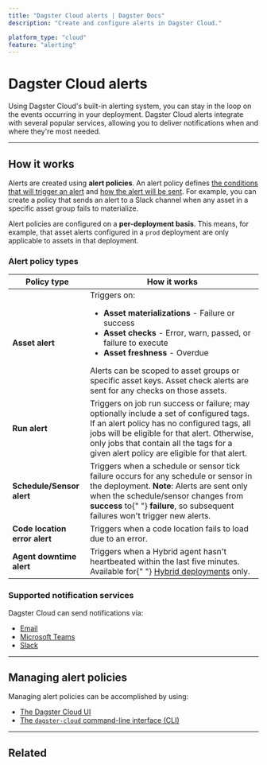 ```yaml
---
title: "Dagster Cloud alerts | Dagster Docs"
description: "Create and configure alerts in Dagster Cloud."

platform_type: "cloud"
feature: "alerting"
---
```


# Dagster Cloud alerts

<ApplicableDagsterProduct />

Using Dagster Cloud's built-in alerting system, you can stay in the loop on the events occurring in your deployment. Dagster Cloud alerts integrate with several popular services, allowing you to deliver notifications when and where they're most needed.

---

## How it works

Alerts are created using **alert policies**. An alert policy defines [the conditions that will trigger an alert](#alert-policy-types) and [how the alert will be sent](#supported-notification-services). For example, you can create a policy that sends an alert to a Slack channel when any asset in a specific asset group fails to materialize.

Alert policies are configured on a **per-deployment basis**. This means, for example, that asset alerts configured in a `prod` deployment are only applicable to assets in that deployment.

### Alert policy types

<table
  className="table"
  style={{
    width: "100%",
  }}
>
  <thead>
    <tr>
      <th
        style={{
          width: "25%",
        }}
      >
        Policy type
      </th>
      <th>How it works</th>
    </tr>
  </thead>
  <tbody>
    <tr>
      <td>
        <strong>Asset alert</strong>
      </td>
      <td>
        Triggers on:
        <ul>
          <li>
            <strong>Asset materializations</strong> - Failure or success
          </li>
          <li>
            <strong>Asset checks</strong> - Error, warn, passed, or failure to
            execute
          </li>
          <li>
            <strong>Asset freshness</strong> - Overdue
          </li>
        </ul>
        Alerts can be scoped to asset groups or specific asset keys. Asset check
        alerts are sent for any checks on those assets.
      </td>
    </tr>
    <tr>
      <td>
        <strong>Run alert</strong>
      </td>
      <td>
        Triggers on job run success or failure; may optionally include a set of
        configured tags. If an alert policy has no configured tags, all jobs
        will be eligible for that alert. Otherwise, only jobs that contain all
        the tags for a given alert policy are eligible for that alert.
      </td>
    </tr>
    <tr>
      <td>
        <strong>Schedule/Sensor alert</strong>
      </td>
      <td>
        Triggers when a schedule or sensor tick failure occurs for any schedule
        or sensor in the deployment. <strong>Note</strong>: Alerts are sent only
        when the schedule/sensor changes from <strong>success</strong> to{" "}
        <strong>failure</strong>, so subsequent failures won't trigger new
        alerts.
      </td>
    </tr>
    <tr>
      <td>
        <strong>Code location error alert</strong>
      </td>
      <td>Triggers when a code location fails to load due to an error.</td>
    </tr>
    <tr>
      <td>
        <strong>Agent downtime alert</strong>
      </td>
      <td>
        Triggers when a Hybrid agent hasn't heartbeated within the last five
        minutes. Available for{" "}
        <a href="/dagster-cloud/deployment/hybrid">Hybrid deployments</a> only.
      </td>
    </tr>
  </tbody>
</table>

### Supported notification services

Dagster Cloud can send notifications via:

- [Email](/dagster-cloud/managing-deployments/alerts/email)
- [Microsoft Teams](/dagster-cloud/managing-deployments/alerts/microsoft-teams)
- [Slack](/dagster-cloud/managing-deployments/alerts/slack)

---

## Managing alert policies

Managing alert policies can be accomplished by using:

- [The Dagster Cloud UI](/dagster-cloud/managing-deployments/alerts/managing-alerts-in-ui)
- [The `dagster-cloud` command-line interface (CLI)](/dagster-cloud/managing-deployments/alerts/managing-alerts-cli)

---

## Related

<ArticleList>
  <ArticleListItem
    title="Managing alerts in the Dagster UI"
    href="/dagster-cloud/managing-deployments/alerts/managing-alerts-in-ui"
  ></ArticleListItem>
  <ArticleListItem
    title="Managing alerts using the dagster-cloud CLI"
    href="/dagster-cloud/managing-deployments/alerts/managing-alerts-cli"
  ></ArticleListItem>
  <ArticleListItem
    title="Managing code locations"
    href="/dagster-cloud/managing-deployments/code-locations"
  ></ArticleListItem>
  <ArticleListItem
    title="Deployment settings"
    href="/dagster-cloud/managing-deployments/deployment-settings-reference"
  ></ArticleListItem>
  <ArticleListItem
    title="dagster-cloud CLI"
    href="/dagster-cloud/managing-deployments/dagster-cloud-cli"
  ></ArticleListItem>
  <ArticleListItem
    title="dagster_cloud.yaml"
    href="/dagster-cloud/managing-deployments/dagster-cloud-yaml"
  ></ArticleListItem>
</ArticleList>
